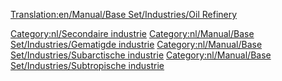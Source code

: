 [[Translation:en/Manual/Base Set/Industries/Oil Refinery]]

{{nl/Manual/Base Set/Industries/Industrieën|image=en/Manual/Base Set/Industries/Oilrefinery.png
|name=Olieraffinaderij
|climates=[[nl/Manual/Klimaat#gematigd|Gematigd]], [[nl/Manual/Klimaat#subarctisch|Subarctisch]], [[nl/Manual/Klimaat#subtropisch|Subtropisch]].
|accepts=[[nl/Manual/Base Set/Cargos/Olie|Olie]]
|produces=[[nl/Manual/Base Set/Cargos/Goederen|Goederen]]
|notes=Kan alleen worden geplaatst vlakbij de randen van de kaart, zelfs bij gebruik van [[en/Manual/Industries|sticht een nieuwe industrie]].
Het kan worden vernietigd door een [[en/Manual/Disasters#oil-refinery-explosion|ramp met een militaire straaljager]], maar zal zichzelf snel herbouwen.
}}

[[Category:nl/Secondaire industrie]]
[[Category:nl/Manual/Base Set/Industries/Gematigde industrie]]
[[Category:nl/Manual/Base Set/Industries/Subarctische industrie]]
[[Category:nl/Manual/Base Set/Industries/Subtropische industrie]]